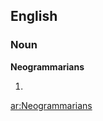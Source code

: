 ==English==

===Noun===
'''Neogrammarians'''

# {{plural of|[[Neogrammarian]]}}

[[ar:Neogrammarians]]